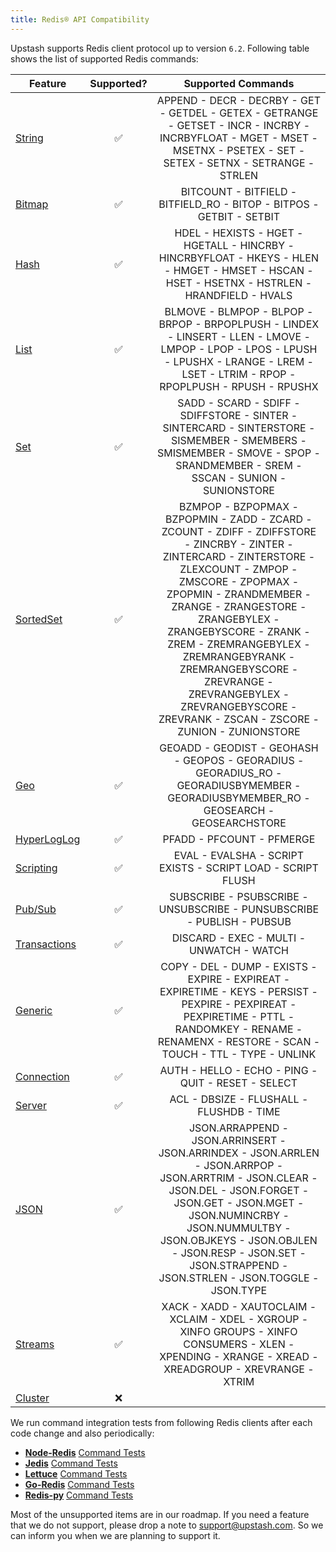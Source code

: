 ```yaml
---
title: Redis® API Compatibility
---
```


Upstash supports Redis client protocol up to version `6.2`. Following table
shows the list of supported Redis commands:

| Feature                                                       | Supported? |                                                                                                                                                                                   Supported Commands                                                                                                                                                                                   |
| ------------------------------------------------------------- | :--------: | :------------------------------------------------------------------------------------------------------------------------------------------------------------------------------------------------------------------------------------------------------------------------------------------------------------------------------------------------------------------------------------: |
| [String](https://redis.io/commands/?group=string)             |     ✅     |                                                                                                       APPEND - DECR - DECRBY - GET - GETDEL - GETEX - GETRANGE - GETSET - INCR - INCRBY - INCRBYFLOAT - MGET - MSET - MSETNX - PSETEX - SET - SETEX - SETNX - SETRANGE - STRLEN                                                                                                        |
| [Bitmap](https://redis.io/commands/?group=bitmap)             |     ✅     |                                                                                                                                                          BITCOUNT - BITFIELD - BITFIELD_RO - BITOP - BITPOS - GETBIT - SETBIT                                                                                                                                                          |
| [Hash](https://redis.io/commands/?group=hash)                 |     ✅     |                                                                                                                     HDEL - HEXISTS - HGET - HGETALL - HINCRBY - HINCRBYFLOAT - HKEYS - HLEN - HMGET - HMSET - HSCAN - HSET - HSETNX - HSTRLEN - HRANDFIELD - HVALS                                                                                                                     |
| [List](https://redis.io/commands/?group=list)                 |     ✅     |                                                                                                        BLMOVE - BLMPOP - BLPOP - BRPOP - BRPOPLPUSH - LINDEX - LINSERT - LLEN - LMOVE - LMPOP - LPOP - LPOS - LPUSH - LPUSHX - LRANGE - LREM - LSET - LTRIM - RPOP - RPOPLPUSH - RPUSH - RPUSHX                                                                                                         |
| [Set](https://redis.io/commands/?group=set)                   |     ✅     |                                                                                                            SADD - SCARD - SDIFF - SDIFFSTORE - SINTER - SINTERCARD - SINTERSTORE - SISMEMBER - SMEMBERS - SMISMEMBER - SMOVE - SPOP - SRANDMEMBER - SREM - SSCAN - SUNION - SUNIONSTORE                                                                                                             |
| [SortedSet](https://redis.io/commands/?group=sorted_set)      |     ✅     | BZMPOP - BZPOPMAX - BZPOPMIN - ZADD - ZCARD - ZCOUNT - ZDIFF - ZDIFFSTORE - ZINCRBY - ZINTER - ZINTERCARD - ZINTERSTORE - ZLEXCOUNT - ZMPOP - ZMSCORE - ZPOPMAX - ZPOPMIN - ZRANDMEMBER - ZRANGE - ZRANGESTORE - ZRANGEBYLEX - ZRANGEBYSCORE - ZRANK - ZREM - ZREMRANGEBYLEX - ZREMRANGEBYRANK - ZREMRANGEBYSCORE - ZREVRANGE - ZREVRANGEBYLEX - ZREVRANGEBYSCORE - ZREVRANK - ZSCAN - ZSCORE - ZUNION - ZUNIONSTORE |
| [Geo](https://redis.io/commands/?group=geo)                   |     ✅     |                                                                                                                         GEOADD - GEODIST - GEOHASH - GEOPOS - GEORADIUS - GEORADIUS_RO - GEORADIUSBYMEMBER - GEORADIUSBYMEMBER_RO - GEOSEARCH - GEOSEARCHSTORE                                                                                                                         |
| [HyperLogLog](https://redis.io/commands/?group=hyperloglog)   |     ✅     |                                                                                                                                                                               PFADD - PFCOUNT - PFMERGE                                                                                                                                                                                |
| [Scripting](https://redis.io/commands/?group=scripting)       |     ✅     |                                                                                                                                                              EVAL - EVALSHA - SCRIPT EXISTS - SCRIPT LOAD - SCRIPT FLUSH                                                                                                                                                               |
| [Pub/Sub](https://redis.io/commands/?group=pubsub)            |     ✅     |                                                                                                                                                         SUBSCRIBE - PSUBSCRIBE - UNSUBSCRIBE - PUNSUBSCRIBE - PUBLISH - PUBSUB                                                                                                                                                         |
| [Transactions](https://redis.io/commands/?group=transactions) |     ✅     |                                                                                                                                                                        DISCARD - EXEC - MULTI - UNWATCH - WATCH                                                                                                                                                                        |
| [Generic](https://redis.io/commands/?group=generic)           |     ✅     |                                                                                                               COPY - DEL - DUMP - EXISTS - EXPIRE - EXPIREAT - EXPIRETIME - KEYS - PERSIST - PEXPIRE - PEXPIREAT - PEXPIRETIME - PTTL - RANDOMKEY - RENAME - RENAMENX - RESTORE - SCAN - TOUCH - TTL - TYPE - UNLINK                                                                                                               |
| [Connection](https://redis.io/commands/?group=connection)     |     ✅     |                                                                                                                                                                   AUTH - HELLO - ECHO - PING - QUIT - RESET - SELECT                                                                                                                                                                   |
| [Server](https://redis.io/commands/?group=server)             |     ✅     |                                                                                                                                                                        ACL - DBSIZE - FLUSHALL - FLUSHDB - TIME                                                                                                                                                                        |
| [JSON](https://redis.io/commands/?group=json)                 |     ✅     |                                         JSON.ARRAPPEND - JSON.ARRINSERT - JSON.ARRINDEX - JSON.ARRLEN - JSON.ARRPOP - JSON.ARRTRIM - JSON.CLEAR - JSON.DEL - JSON.FORGET - JSON.GET - JSON.MGET - JSON.NUMINCRBY - JSON.NUMMULTBY - JSON.OBJKEYS - JSON.OBJLEN - JSON.RESP - JSON.SET - JSON.STRAPPEND - JSON.STRLEN - JSON.TOGGLE - JSON.TYPE                                         |
| [Streams](https://redis.io/commands/?group=stream)            |     ✅     |                                                                                                                 XACK - XADD - XAUTOCLAIM - XCLAIM - XDEL - XGROUP - XINFO GROUPS - XINFO CONSUMERS - XLEN - XPENDING - XRANGE - XREAD - XREADGROUP - XREVRANGE - XTRIM                                                                                                                 |
| [Cluster](https://redis.io/commands#cluster)                  |     ❌     |                                                                                                                                                                                                                                                                                                                                                                                        |

We run command integration tests from following Redis clients after each code
change and also periodically:

- **[Node-Redis](https://github.com/redis/node-redis)**
  [Command Tests](https://github.com/redis/node-redis/tree/v3.1.2/test/commands)
- **[Jedis](https://github.com/redis/jedis)**
  [Command Tests](https://github.com/redis/jedis/tree/v4.1.1/src/test/java/redis/clients/jedis/commands)
- **[Lettuce](https://github.com/lettuce-io/lettuce-core)**
  [Command Tests](https://github.com/lettuce-io/lettuce-core/tree/6.1.6.RELEASE/src/test/java/io/lettuce/core/commands)
- **[Go-Redis](https://github.com/go-redis/redis)**
  [Command Tests](https://github.com/go-redis/redis/blob/master/commands_test.go)
- **[Redis-py](https://github.com/redis/redis-py)**
  [Command Tests](https://github.com/redis/redis-py/tree/v4.4.0/tests)

Most of the unsupported items are in our roadmap. If you need a feature that we
do not support, please drop a note to
[support@upstash.com](mailto:support@upstash.com). So we can inform you when we
are planning to support it.
